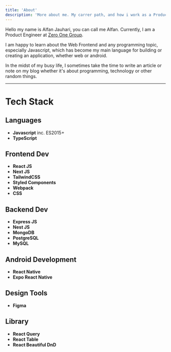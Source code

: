 ```yaml
---
title: 'About'
description: 'More about me. My carrer path, and how i work as a Product Engineer, or maybe how many times i eating meatball everyday.'
---
```


Hello my name is Alfan Jauhari, you can call me Alfan. Currently, I am a Product Engineer at [Zero One Group](https://zero-one-group.com).

I am happy to learn about the Web Frontend and any programming topic, especially Javascript, which has become my main language for building or creating an application, whether web or android.

In the midst of my busy life, I sometimes take the time to write an article or note on my blog whether it's about programming, technology or other random things.

---

# Tech Stack

## Languages

- **Javascript** inc. ES2015+
- **TypeScript**

## Frontend Dev

- **React JS**
- **Next JS**
- **TailwindCSS**
- **Styled Components**
- **Webpack**
- **CSS**

## Backend Dev

- **Express JS**
- **Nest JS**
- **MongoDB**
- **PostgreSQL**
- **MySQL**

## Android Development

- **React Native**
- **Expo React Native**

## Design Tools

- **Figma**

## Library

- **React Query**
- **React Table**
- **React Beautiful DnD**
